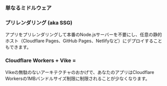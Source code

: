 
### 単なるミドルウェア

<JustAMiddleware />

### プリレンダリング (aka SSG)

アプリをプリレンダリングして本番のNode.jsサーバーを不要にし、任意の静的ホスト（Cloudflare Pages、GitHub Pages、Netlifyなど）にデプロイすることもできます。

<PrerenderPreview />

<h3>
  Cloudflare Workers + Vike = <Emoji name="red-heart" />
</h3>

Vikeの無駄のないアーキテクチャのおかげで、あなたのアプリはCloudflare Workersの1MBバンドルサイズ制限に制限されることが少なくなります。
